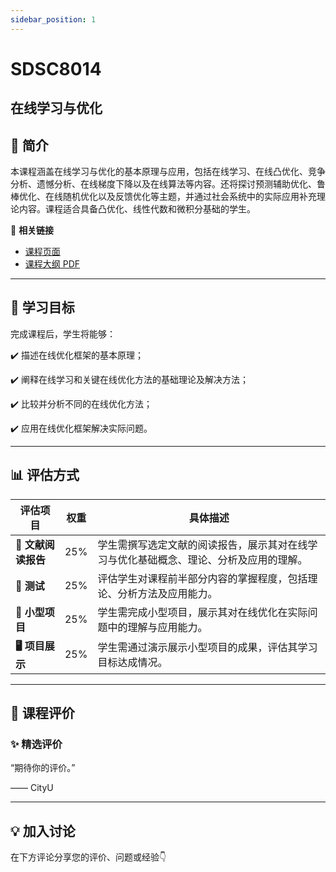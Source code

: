 ```yaml
---
sidebar_position: 1
---
```


# SDSC8014
## 在线学习与优化

## **📘 简介**
本课程涵盖在线学习与优化的基本原理与应用，包括在线学习、在线凸优化、竞争分析、遗憾分析、在线梯度下降以及在线算法等内容。还将探讨预测辅助优化、鲁棒优化、在线随机优化以及反馈优化等主题，并通过社会系统中的实际应用补充理论内容。课程适合具备凸优化、线性代数和微积分基础的学生。

🔗 **相关链接**
- [课程页面](https://www.cityu.edu.hk/catalogue/pg/202526/course/SDSC8014.htm)
- [课程大纲 PDF](https://www.cityu.edu.hk/catalogue/pg/202526/course/SDSC8014.pdf)

---

## **🎯 学习目标**

完成课程后，学生将能够：

✔️ 描述在线优化框架的基本原理；

✔️ 阐释在线学习和关键在线优化方法的基础理论及解决方法；

✔️ 比较并分析不同的在线优化方法；

✔️ 应用在线优化框架解决实际问题。

---

## **📊 评估方式**

| **评估项目**             | **权重** | **具体描述**                                                                                       |
|-------------------------|---------|---------------------------------------------------------------------------------------------------|
| **📄 文献阅读报告**        | 25%     | 学生需撰写选定文献的阅读报告，展示其对在线学习与优化基础概念、理论、分析及应用的理解。                    |
| **📄 测试**              | 25%     | 评估学生对课程前半部分内容的掌握程度，包括理论、分析方法及应用能力。                                   |
| **📝 小型项目**           | 25%     | 学生需完成小型项目，展示其对在线优化在实际问题中的理解与应用能力。                                     |
| **🖥️ 项目展示**           | 25%     | 学生需通过演示展示小型项目的成果，评估其学习目标达成情况。                                             |

---

## **💬 课程评价**

### ✨ **精选评价**
<div className={commentStyles.commentBox}>
    <p className={commentStyles.commentText}>
        “期待你的评价。”
    </p>
    <p className={commentStyles.commentAuthor}>—— CityU</p>
</div>

---


## **💡 加入讨论**

在下方评论分享您的评价、问题或经验👇
<Utterances />